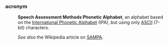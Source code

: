 ===acronym===
:'''Speech Assessment Methods Phonetic Alphabet''', an alphabet based on the [[International Phonetic Alphabet]] (IPA), but using only [[ASCII]] (7-bit) characters.

:''See also'' the Wikipedia article on [[en:SAMPA|SAMPA]].